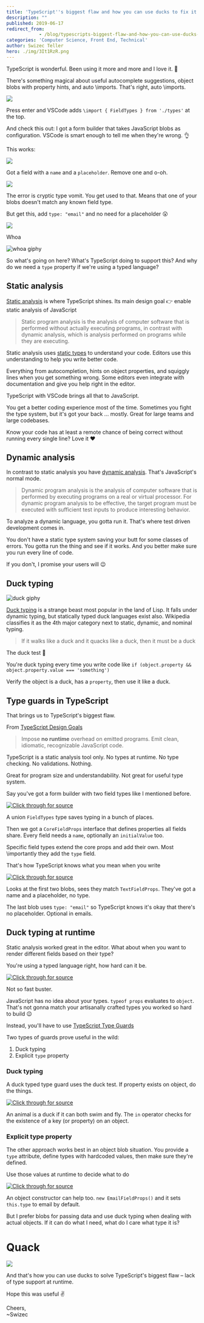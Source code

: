 ```yaml
---
title: 'TypeScript''s biggest flaw and how you can use ducks to fix it'
description: ""
published: 2019-06-17
redirect_from: 
            - /blog/typescripts-biggest-flaw-and-how-you-can-use-ducks-to-fix-it/swizec/9122
categories: 'Computer Science, Front End, Technical'
author: Swizec Teller
hero: ./img/3It1RzR.png
---
```

TypeScript is wonderful. Been using it more and more and I love it. 🥰





There's something magical about useful autocomplete suggestions, object blobs with property hints, and auto \\imports. That's right, auto \\imports.



![](./img/3It1RzR.png)



Press enter and VSCode adds `\import { FieldTypes } from './types'` at the top.



And check this out: I got a form builder that takes JavaScript blobs as configuration. VSCode is smart enough to tell me when they're wrong. 👌



This works:



![](./img/8jAnn0L.png)



Got a field with a `name` and a `placeholder`. Remove one and o-oh.



![](./img/ulnjYvE.png)



The error is cryptic type vomit. You get used to that. Means that one of your blobs doesn't match any known field type.



But get this, add `type: "email"` and no need for a placeholder 😮



![](./img/43vXqhT.png)



Whoa



![whoa giphy](./img/media-DyvyiFFXF1Yli-giphy.gif)



So what's going on here? What's TypeScript doing to support this? And why do we need a `type` property if we're using a typed language?



## Static analysis



[Static analysis](https://en.wikipedia.org/wiki/Static_program_analysis) is where TypeScript shines. Its main design goal 👉 enable static analysis of JavaScript



> Static program analysis is the analysis of computer software that is performed without actually executing programs, in contrast with dynamic analysis, which is analysis performed on programs while they are executing.



Static analysis uses [static types](https://en.wikipedia.org/wiki/Type_system#Static_typing) to understand your code. Editors use this understanding to help you write better code.



Everything from autocompletion, hints on object properties, and squiggly lines when you get something wrong. Some editors even integrate with documentation and give you help right in the editor.



TypeScript with VSCode brings all that to JavaScript.



You get a better coding experience most of the time. Sometimes you fight the type system, but it's got your back ... mostly. Great for large teams and large codebases.



Know your code has at least a remote chance of being correct without running every single line? Love it ❤️



## Dynamic analysis



In contrast to static analysis you have [dynamic analysis](https://en.wikipedia.org/wiki/Dynamic_program_analysis). That's JavaScript's normal mode.



> Dynamic program analysis is the analysis of computer software that is performed by executing programs on a real or virtual processor. For dynamic program analysis to be effective, the target program must be executed with sufficient test inputs to produce interesting behavior.



To analyze a dynamic language, you gotta run it. That's where test driven development comes in.



You don't have a static type system saving your butt for some classes of errors. You gotta run the thing and see if it works. And you better make sure you run every line of code.



If you don't, I promise your users will 😉



## Duck typing



![duck giphy](./img/media-krewXUB6LBja-giphy.gif)



[Duck typing](https://en.wikipedia.org/wiki/Duck_typing) is a strange beast most popular in the land of Lisp. It falls under dynamic typing, but statically typed duck languages exist also. Wikipedia classifies it as the 4th major category next to static, dynamic, and nominal typing.



> If it walks like a duck and it quacks like a duck, then it must be a duck



The duck test 🦆



You're duck typing every time you write code like `if (object.property && object.property.value === 'something')`



Verify the object is a duck, has a `property`, then use it like a duck.



## Type guards in TypeScript



That brings us to TypeScript's biggest flaw.



From [TypeScript Design Goals](https://github.com/Microsoft/TypeScript/wiki/TypeScript-Design-Goals)



> Impose **no runtime** overhead on emitted programs. Emit clean, idiomatic, recognizable JavaScript code.



TypeScript is a static analysis tool only. No types at runtime. No type checking. No validations. Nothing.



Great for program size and understandability. Not great for useful type system.



Say you've got a form builder with two field types like I mentioned before.



[![Click through for source](./img/techletter.app-screenshot-1560790608889.png)](https://carbon.now.sh/?bg=rgba(255,255,255,1)&t=seti&l=typescript&ds=true&wc=true&wa=true&pv=48px&ph=32px&ln=false&code=%2F%2F%20A%20union%20type%20for%20field%20types%0Aexport%20type%20FieldTypes%20%3D%20TextFieldProps%20%7C%20EmailFieldProps%3B%0A%0A%2F%2F%20All%20fields%20share%20some%20properties%0Aexport%20interface%20CoreFieldProps%20%7B%0A%20%20%20%20name%3A%20string%3B%0A%20%20%20%20initialValue%3F%3A%20string%3B%0A%7D%0A%0A%2F%2F%20Text%20fields%20require%20a%20placeholder%0A%2F%2F%20type%20is%20%60text%60%20by%20default%0Aexport%20interface%20TextFieldProps%20extends%20CoreFieldProps%20%7B%0A%20%20%20%20type%3F%3A%20%22text%22%3B%0A%20%20%20%20placeholder%3A%20string%3B%0A%7D%0A%0A%2F%2F%20Email%20fields%20don't%20require%20a%20placeholder%0Aexport%20interface%20EmailFieldProps%20extends%20CoreFieldProps%20%7B%0A%20%20%20%20type%3A%20%22email%22%3B%0A%20%20%20%20placeholder%3F%3A%20string%3B%0A%7D)



A union `FieldTypes` type saves typing in a bunch of places.



Then we got a `CoreFieldProps` interface that defines properties all fields share. Every field needs a `name`, optionally an `initialValue` too.



Specific field types extend the core props and add their own. Most \\importantly they add the `type` field.



That's how TypeScript knows what you mean when you write



[![Click through for source](./img/techletter.app-screenshot-1560790608727.png)](https://carbon.now.sh/?bg=rgba(255,255,255,1)&t=seti&l=typescript&ds=true&wc=true&wa=true&pv=48px&ph=32px&ln=false&code=%3CForm%0A%20%20%20%20onSubmit%3D%7Bvalues%20%3D%3E%20alert(JSON.stringify(values%2C%20null%2C%202))%7D%0A%20%20%20%20fields%3D%7B%5B%0A%20%20%20%20%20%20%20%20%7B%20name%3A%20%22firstName%22%2C%20placeholder%3A%20%22First%20Name%22%20%7D%2C%0A%20%20%20%20%20%20%20%20%7B%20name%3A%20%22lastName%22%2C%20placeholder%3A%20%22Last%20Name%22%20%7D%2C%0A%20%20%20%20%20%20%20%20%7B%20name%3A%20%22email%22%2C%20type%3A%20%22email%22%20%7D%0A%20%20%20%20%5D%7D%20%2F%3E)



Looks at the first two blobs, sees they match `TextFieldProps`. They've got a name and a placeholder, no type.



The last blob uses `type: "email"` so TypeScript knows it's okay that there's no placeholder. Optional in emails.



## Duck typing at runtime



Static analysis worked great in the editor. What about when you want to render different fields based on their type?



You're using a typed language right, how hard can it be.



[![Click through for source](./img/techletter.app-screenshot-1560797141465.png)](https://carbon.now.sh/?bg=rgba(255,255,255,1)&t=seti&l=typescript&ds=true&wc=true&wa=true&pv=48px&ph=32px&ln=false&code=const%20RenderField%20%3D%20(props%3A%20FieldTypes)%20%3D%3E%20%7B%0A%09if%20(typeof%20props%20%3D%3D%20TextFieldProps)%20%7B%0A%09%09%2F%2F%20render%20a%20text%20field%0A%09%7Delse%20if%20(typeof%20props%20%3D%3D%20EmailFieldProps)%20%7B%0A%09%09%2F%2F%20render%20an%20email%20field%0A%09%7D%0A%7D)



Not so fast buster.



JavaScript has no idea about your types. `typeof props` evaluates to `object`. That's not gonna match your artisanally crafted types you worked so hard to build 😉



Instead, you'll have to use [TypeScript Type Guards](https://www.typescriptlang.org/docs/handbook/advanced-types.html#type-guards-and-differentiating-types)



Two types of guards prove useful in the wild:



1. Duck typing
2. Explicit `type` property



### Duck typing



A duck typed type guard uses the duck test. If property exists on object, do the things.



[![Click through for source](./img/techletter.app-screenshot-1560797140706.png)](https://carbon.now.sh/?bg=rgba(255,255,255,1)&t=seti&l=typescript&ds=true&wc=true&wa=true&pv=48px&ph=32px&ln=false&code=function%20isDuck(animal%3A%20Duck%20%7C%20Elephant%20%7C%20Donkey)%20%7B%0A%09return%20%22swim%22%20in%20animal%20%26%26%20%22fly%22%20in%20animal%3B%0A%7D)



An animal is a duck if it can both swim and fly. The `in` operator checks for the existence of a key (or property) on an object.



### Explicit type property



The other approach works best in an object blob situation. You provide a `type` attribute, define types with hardcoded values, then make sure they're defined.



Use those values at runtime to decide what to do



[![Click through for source](./img/techletter.app-screenshot-1560797142337.png)](https://carbon.now.sh/?bg=rgba(255,255,255,1)&t=seti&l=typescript&ds=true&wc=true&wa=true&pv=48px&ph=32px&ln=false&code=const%20RenderField%20%3D%20(props%3A%20FieldTypes)%20%3D%3E%20%7B%0A%20%20%20%20switch%20(props.type)%20%7B%0A%20%20%20%20%20%20%20%20case%20%22email%22%3A%0A%20%20%20%20%20%20%20%20%20%20%20%20%2F%2F%20render%20email%20field%0A%20%20%20%20%20%20%20%20case%20%22text%22%3A%0A%20%20%20%20%20%20%20%20%20%20%20%20%2F%2F%20render%20text%20field%0A%20%20%20%20%7D%0A%7D%3B)



An object constructor can help too. `new EmailFieldProps()` and it sets `this.type` to email by default.



But I prefer blobs for passing data and use duck typing when dealing with actual objects. If it can do what I need, what do I care what type it is?



# Quack



![](./img/kr3gtct.png)



And that's how you can use ducks to solve TypeScript's biggest flaw – lack of type support at runtime.



Hope this was useful ✌️



Cheers,  
~Swizec